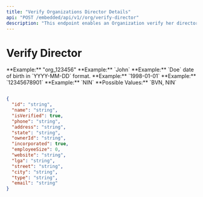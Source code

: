 ```yaml
---
title: "Verify Organizations Director Details"
api: "POST /embedded/api/v1//org/verify-director"
description: "This endpoint enables an Organization verify her director."
---
```


# Verify Director

<ParamField body="orgId" type="string" required>
	**Example:** "org_123456"
</ParamField>

<ParamField body="firstName" type="string" required>
	**Example:** `John`
</ParamField>

<ParamField body="lastName" type="string" required>
	**Example:** `Doe`
</ParamField>

<ParamField body="dateOfBirth" type="string" required>
	date of birth in `YYYY-MM-DD` format. **Example:** `1998-01-01`
</ParamField>

<ParamField body="idNumber" type="string" required>
	**Example:** `12345678901`
</ParamField>

<ParamField body="idType" type="string" required>
	**Example:** `NIN` **Possible Values:** `BVN, NIN`
</ParamField>

<ResponseExample>

```json

{
  "id": "string",
  "name": "string",
  "isVerified": true,
  "phone": "string",
  "address": "string",
  "state": "string",
  "ownerId": "string",
  "incorporated": true,
  "employeeSize": 0,
  "website": "string",
  "lga": "string",
  "street": "string",
  "city": "string",
  "type": "string",
  "email": "string"
}

```

</ResponseExample>
